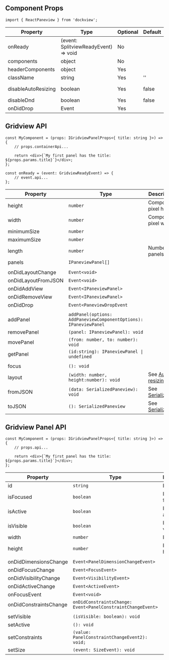 ## Component Props

```tsx
import { ReactPaneview } from 'dockview';
```

| Property            | Type                                 | Optional | Default | Description                                 |
| ------------------- | ------------------------------------ | -------- | ------- | ------------------------------------------- |
| onReady             | (event: SplitviewReadyEvent) => void | No       |         |                                             |
| components          | object                               | No       |         |                                             |
| headerComponents    | object                               | Yes      |         |                                             |
| className           | string                               | Yes      | ''      |                                             |
| disableAutoResizing | boolean                              | Yes      | false   | See [Auto resizing](/basics/#auto-resizing) |
| disableDnd          | boolean                              | Yes      | false   |                                             |
| onDidDrop           | Event                                | Yes      |         |                                             |

## Gridview API

```tsx
const MyComponent = (props: IGridviewPanelProps<{ title: string }>) => {
    // props.containerApi...

    return <div>{`My first panel has the title: ${props.params.title}`}</div>;
};
```

```tsx
const onReady = (event: GridviewReadyEvent) => {
    // event.api...
};
```

| Property            | Type                                                             | Description                                 |
| ------------------- | ---------------------------------------------------------------- | ------------------------------------------- |
| height              | `number`                                                         | Component pixel height                      |
| width               | `number`                                                         | Component pixel width                       |
| minimumSize         | `number`                                                         |                                             |
| maximumSize         | `number`                                                         |                                             |
| length              | `number`                                                         | Number of panels                            |
| panels              | `IPaneviewPanel[]`                                               |                                             |
|                     |                                                                  |                                             |
| onDidLayoutChange   | `Event<void>`                                                    |                                             |
| onDidLayoutFromJSON | `Event<void>`                                                    |                                             |
| onDidAddView        | `Event<IPaneviewPanel>`                                          |                                             |
| onDidRemoveView     | `Event<IPaneviewPanel>`                                          |                                             |
| onDidDrop           | `Event<PaneviewDropEvent`                                        |                                             |
|                     |                                                                  |                                             |
| addPanel            | `addPanel(options: AddPaneviewComponentOptions): IPaneviewPanel` |                                             |
| removePanel         | `(panel: IPaneviewPanel): void`                                  |                                             |
| movePanel           | `(from: number, to: number): void`                               |                                             |
| getPanel            | `(id:string): IPaneviewPanel \| undefined`                       |                                             |
|                     |                                                                  |                                             |
| focus               | `(): void`                                                       |                                             |
| layout              | `(width: number, height:number): void`                           | See [Auto resizing](/basics/#auto-resizing) |
| fromJSON            | `(data: SerializedPaneview): void`                               | See [Serialization](/basics/#serialization) |
| toJSON              | `(): SerializedPaneview`                                         | See [Serialization](/basics/#serialization) |

## Gridview Panel API

```tsx
const MyComponent = (props: IGridviewPanelProps<{ title: string }>) => {
    // props.api...

    return <div>{`My first panel has the title: ${props.params.title}`}</div>;
};
```

| Property               | Type                                                        | Description      |
| ---------------------- | ----------------------------------------------------------- | ---------------- |
| id                     | `string`                                                    | Panel id         |
| isFocused              | `boolean`                                                   | Is panel focsed  |
| isActive               | `boolean`                                                   | Is panel active  |
| isVisible              | `boolean`                                                   | Is panel visible |
| width                  | `number`                                                    | Panel width      |
| height                 | `number`                                                    | Panel height     |
|                        |                                                             |
| onDidDimensionsChange  | `Event<PanelDimensionChangeEvent>`                          |                  |
| onDidFocusChange       | `Event<FocusEvent>`                                         |                  |
| onDidVisibilityChange  | `Event<VisibilityEvent>`                                    |                  |
| onDidActiveChange      | `Event<ActiveEvent>`                                        |                  |
| onFocusEvent           | `Event<void>`                                               |                  |
| onDidConstraintsChange | `onDidConstraintsChange: Event<PanelConstraintChangeEvent>` |                  |
|                        |                                                             |
| setVisible             | `(isVisible: boolean): void`                                |                  |
| setActive              | `(): void`                                                  |                  |
| setConstraints         | `(value: PanelConstraintChangeEvent2): void;`               |                  |
| setSize                | `(event: SizeEvent): void`                                  |                  |
